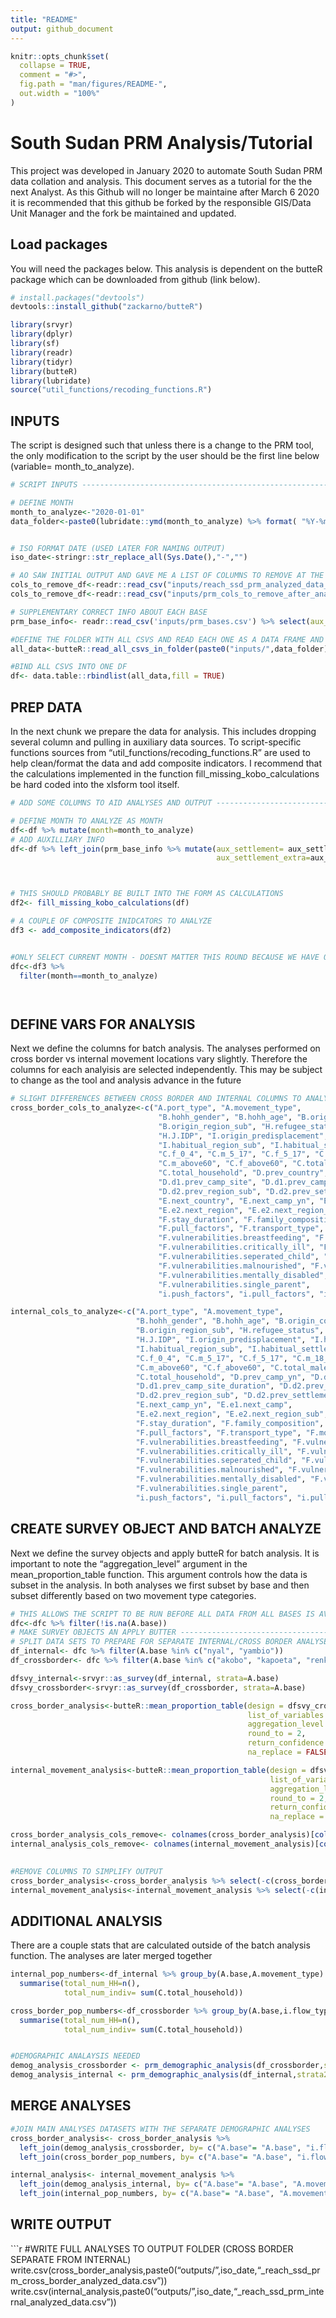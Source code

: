 ```yaml
---
title: "README"
output: github_document
---
```


```r
knitr::opts_chunk$set(
  collapse = TRUE,
  comment = "#>",
  fig.path = "man/figures/README-",
  out.width = "100%"
)
```

# South Sudan PRM Analysis/Tutorial

This project was developed in January 2020 to automate South Sudan PRM data collation and analysis. This document serves as a tutorial for the the next Analyst. As this Github will no longer be maintaine after March 6 2020 it is recommended that this github be forked by the responsible GIS/Data Unit Manager and the fork be maintained and updated.

## Load packages

You will need the packages below. This analysis is dependent on the butteR package which can be downloaded from github (link below).

``` r
# install.packages("devtools")
devtools::install_github("zackarno/butteR")

```



```r
library(srvyr)
library(dplyr)
library(sf)
library(readr)
library(tidyr)
library(butteR)
library(lubridate)
source("util_functions/recoding_functions.R")
```


## INPUTS
The script is designed such that unless there is a change to the PRM tool, the only modification to the script by the user should be the first line below (variable= month_to_analyze).

```r
# SCRIPT INPUTS -----------------------------------------------------------

# DEFINE MONTH
month_to_analyze<-"2020-01-01"
data_folder<-paste0(lubridate::ymd(month_to_analyze) %>% format( "%Y-%m") %>% gsub("-","_",.),"_data")


# ISO FORMAT DATE (USED LATER FOR NAMING OUTPUT)
iso_date<-stringr::str_replace_all(Sys.Date(),"-","")

# AO SAW INITIAL OUTPUT AND GAVE ME A LIST OF COLUMNS TO REMOVE AT THE END TO SIMPLYIFY
cols_to_remove_df<-readr::read_csv("inputs/reach_ssd_prm_analyzed_data_draft_20200124_dropcolumns_RD.csv")
cols_to_remove_df<-readr::read_csv("inputs/prm_cols_to_remove_after_analysis.csv")

# SUPPLEMENTARY CORRECT INFO ABOUT EACH BASE
prm_base_info<- readr::read_csv('inputs/prm_bases.csv') %>% select(aux_settlement=NAME, aux_state= STATEJOIN, aux_county= COUNTYJOIN)

#DEFINE THE FOLDER WITH ALL CSVS AND READ EACH ONE AS A DATA FRAME AND ADD TO LIST
all_data<-butteR::read_all_csvs_in_folder(paste0("inputs/",data_folder))

#BIND ALL CSVS INTO ONE DF
df<- data.table::rbindlist(all_data,fill = TRUE)
```

## PREP DATA
In the next chunk we prepare the data for analysis. This includes dropping several column and pulling in auxiliary data sources. To script-specific functions sources from "util_functions/recoding_functions.R" are used to help clean/format the data and add composite indicators. I recommend that the calculations implemented in the function fill_missing_kobo_calculations be hard coded into the xlsform tool itself.

```r
# ADD SOME COLUMNS TO AID ANALYSES AND OUTPUT -----------------------------

# DEFINE MONTH TO ANALYZE AS MONTH
df<-df %>% mutate(month=month_to_analyze)
# ADD AUXILLIARY INFO
df<-df %>% left_join(prm_base_info %>% mutate(aux_settlement= aux_settlement %>% tolower(),
                                              aux_settlement_extra=aux_settlement), by=c("A.base"= "aux_settlement"))



# THIS SHOULD PROBABLY BE BUILT INTO THE FORM AS CALCULATIONS
df2<- fill_missing_kobo_calculations(df)

# A COUPLE OF COMPOSITE INIDCATORS TO ANALYZE
df3 <- add_composite_indicators(df2)


#ONLY SELECT CURRENT MONTH - DOESNT MATTER THIS ROUND BECAUSE WE HAVE ONLY RECIEVED ONE MONTH OF DATA FROM EACH BASE
dfc<-df3 %>%
  filter(month==month_to_analyze)




```


## DEFINE VARS FOR ANALYSIS
Next we define the columns for batch analysis. The analyses performed on cross border vs internal movement locations vary slightly. Therefore the columns for each analyisis are selected independently. This may be subject to change as the tool and analysis advance in the future
```r
# SLIGHT DIFFERENCES BETWEEN CROSS BORDER AND INTERNAL COLUMNS TO ANALYZE - SEPARATE HERE
cross_border_cols_to_analyze<-c("A.port_type", "A.movement_type",
                                 "B.hohh_gender", "B.hohh_age", "B.origin_country", "B.origin_region",
                                 "B.origin_region_sub", "H.refugee_status",
                                 "H.J.IDP", "I.origin_predisplacement", "I.habitual_residence",
                                 "I.habitual_region_sub", "I.habitual_settlement", "C.m_0_4",
                                 "C.f_0_4", "C.m_5_17", "C.f_5_17", "C.m_18_59", "C.f_18_59",
                                 "C.m_above60", "C.f_above60", "C.total_males", "C.total_females",
                                 "C.total_household", "D.prev_country", "D.prev_camp_yn", "D.d1.prev_camp",
                                 "D.d1.prev_camp_site", "D.d1.prev_camp_site_duration", "D.d2.prev_region",
                                 "D.d2.prev_region_sub", "D.d2.prev_settlement", "D.d2.prev_camp_site_duration_001",
                                 "E.next_country", "E.next_camp_yn", "E.e1.next_camp", "E.e1.next_camp_site",
                                 "E.e2.next_region", "E.e2.next_region_sub",
                                 "F.stay_duration", "F.family_composition", "F.push_factors",
                                 "F.pull_factors", "F.transport_type", "F.money_source", "F.vulnerabilities",
                                 "F.vulnerabilities.breastfeeding", "F.vulnerabilities.unaccompanied_minor",
                                 "F.vulnerabilities.critically_ill", "F.vulnerabilities.no_vulnerable",
                                 "F.vulnerabilities.seperated_child", "F.vulnerabilities.elderly",
                                 "F.vulnerabilities.malnourished", "F.vulnerabilities.physically_disabled",
                                 "F.vulnerabilities.mentally_disabled", "F.vulnerabilities.pregnant_women",
                                 "F.vulnerabilities.single_parent",
                                 "i.push_factors", "i.pull_factors", "i.pull_fators2", "i.stay_duration")

internal_cols_to_analyze<-c("A.port_type", "A.movement_type",
                            "B.hohh_gender", "B.hohh_age", "B.origin_country", "B.origin_region",
                            "B.origin_region_sub", "H.refugee_status",
                            "H.J.IDP", "I.origin_predisplacement", "I.habitual_residence",
                            "I.habitual_region_sub", "I.habitual_settlement", "C.m_0_4",
                            "C.f_0_4", "C.m_5_17", "C.f_5_17", "C.m_18_59", "C.f_18_59",
                            "C.m_above60", "C.f_above60", "C.total_males", "C.total_females",
                            "C.total_household", "D.prev_camp_yn", "D.d1.prev_camp",
                            "D.d1.prev_camp_site_duration", "D.d2.prev_region",
                            "D.d2.prev_region_sub", "D.d2.prev_settlement", "D.d2.prev_camp_site_duration_001",
                            "E.next_camp_yn", "E.e1.next_camp",
                            "E.e2.next_region", "E.e2.next_region_sub",
                            "F.stay_duration", "F.family_composition", "F.push_factors",
                            "F.pull_factors", "F.transport_type", "F.money_source", "F.vulnerabilities",
                            "F.vulnerabilities.breastfeeding", "F.vulnerabilities.unaccompanied_minor",
                            "F.vulnerabilities.critically_ill", "F.vulnerabilities.no_vulnerable",
                            "F.vulnerabilities.seperated_child", "F.vulnerabilities.elderly",
                            "F.vulnerabilities.malnourished", "F.vulnerabilities.physically_disabled",
                            "F.vulnerabilities.mentally_disabled", "F.vulnerabilities.pregnant_women",
                            "F.vulnerabilities.single_parent",
                            "i.push_factors", "i.pull_factors", "i.pull_fators2", "i.stay_duration")

```

## CREATE SURVEY OBJECT AND BATCH ANALYZE
Next we define the survey objects and apply butteR for batch analysis.  It is important to note the "aggregation_level" argument in the mean_proportion_table function. This argument controls how the data is subset in the analysis. In both analyses we first subset by base and then subset differently based on two movement type categories.

```r
# THIS ALLOWS THE SCRIPT TO BE RUN BEFORE ALL DATA FROM ALL BASES IS AVAILABLE - DOESNT EFFECT FINALIZED CLEAN DATA
dfc<-dfc %>% filter(!is.na(A.base))
# MAKE SURVEY OBJECTS AN APPLY BUTTER -------------------------------------
# SPLIT DATA SETS TO PREPARE FOR SEPARATE INTERNAL/CROSS BORDER ANALYSES
df_internal<- dfc %>% filter(A.base %in% c("nyal", "yambio"))
df_crossborder<- dfc %>% filter(A.base %in% c("akobo", "kapoeta", "renk"))

dfsvy_internal<-srvyr::as_survey(df_internal, strata=A.base)
dfsvy_crossborder<-srvyr::as_survey(df_crossborder, strata=A.base)

cross_border_analysis<-butteR::mean_proportion_table(design = dfsvy_crossborder,
                                                     list_of_variables = cross_border_cols_to_analyze,
                                                     aggregation_level = c("A.base","i.flow_type"),
                                                     round_to = 2,
                                                     return_confidence = FALSE,
                                                     na_replace = FALSE)

internal_movement_analysis<-butteR::mean_proportion_table(design = dfsvy_internal,
                                                          list_of_variables = internal_cols_to_analyze,
                                                          aggregation_level = c("A.base","A.movement_type"),
                                                          round_to = 2,
                                                          return_confidence = FALSE,
                                                          na_replace = FALSE)

cross_border_analysis_cols_remove<- colnames(cross_border_analysis)[colnames(cross_border_analysis) %in%cols_to_remove_df$cols_to_remove]
internal_analysis_cols_remove<- colnames(internal_movement_analysis)[colnames(internal_movement_analysis) %in%
                                                                       cols_to_remove_df$cols_to_remove]

#REMOVE COLUMNS TO SIMPLIFY OUTPUT
cross_border_analysis<-cross_border_analysis %>% select(-c(cross_border_analysis_cols_remove))
internal_movement_analysis<-internal_movement_analysis %>% select(-c(internal_analysis_cols_remove))
```


## ADDITIONAL ANALYSIS
There are a couple stats that are calculated outside of the batch analysis function. The analyses are later merged together
```r

internal_pop_numbers<-df_internal %>% group_by(A.base,A.movement_type) %>%
  summarise(total_num_HH=n(),
            total_num_indiv= sum(C.total_household))

cross_border_pop_numbers<-df_crossborder %>% group_by(A.base,i.flow_type) %>%
  summarise(total_num_HH=n(),
            total_num_indiv= sum(C.total_household))


#DEMOGRAPHIC ANALAYSIS NEEDED
demog_analysis_crossborder <- prm_demographic_analysis(df_crossborder,strata2 = "i.flow_type")
demog_analysis_internal <- prm_demographic_analysis(df_internal,strata2 = "A.movement_type")
```
## MERGE ANALYSES
```r
#JOIN MAIN ANALYSES DATASETS WITH THE SEPARATE DEMOGRAPHIC ANALYSES
cross_border_analysis<- cross_border_analysis %>%
  left_join(demog_analysis_crossborder, by= c("A.base"= "A.base", "i.flow_type"="i.flow_type")) %>%
  left_join(cross_border_pop_numbers, by= c("A.base"= "A.base", "i.flow_type"="i.flow_type"))

internal_analysis<- internal_movement_analysis %>%
  left_join(demog_analysis_internal, by= c("A.base"= "A.base", "A.movement_type"="A.movement_type"))%>%
  left_join(internal_pop_numbers, by= c("A.base"= "A.base", "A.movement_type"="A.movement_type"))
```


## WRITE OUTPUT
```r
#WRITE FULL ANALYSES TO OUTPUT FOLDER (CROSS BORDER SEPARATE FROM INTERNAL)
write.csv(cross_border_analysis,paste0("outputs/",iso_date,"_reach_ssd_prm_cross_border_analyzed_data.csv"))
write.csv(internal_analysis,paste0("outputs/",iso_date,"_reach_ssd_prm_internal_analyzed_data.csv"))
